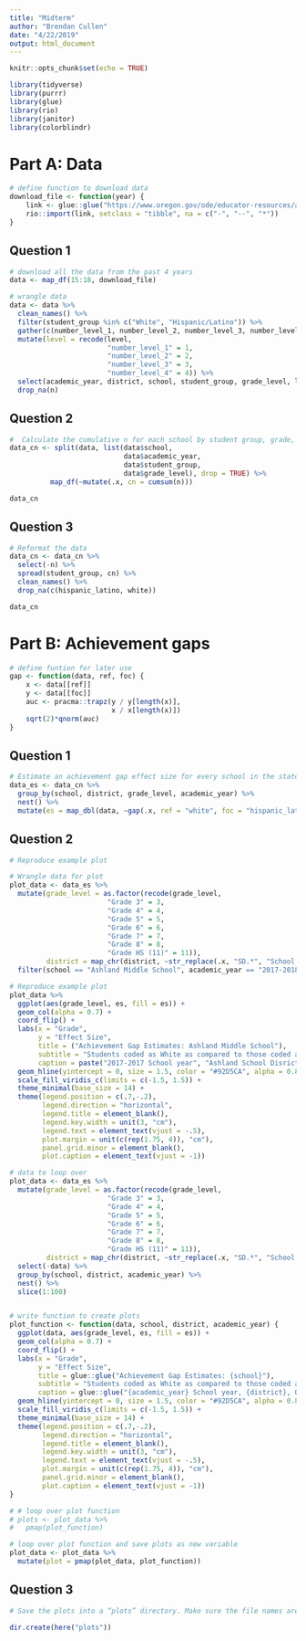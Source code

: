 ```yaml
---
title: "Midterm"
author: "Brendan Cullen"
date: "4/22/2019"
output: html_document
---
```


```r
knitr::opts_chunk$set(echo = TRUE)
```

```r
library(tidyverse)
library(purrr)
library(glue)
library(rio)
library(janitor)
library(colorblindr)
```

# Part A: Data

```r
# define function to download data  
download_file <- function(year) {
    link <- glue::glue("https://www.oregon.gov/ode/educator-resources/assessment/TestResults20{year}/pagr_schools_ela_raceethnicity_{year-1}{year}.xlsx")
    rio::import(link, setclass = "tibble", na = c("-", "--", "*"))
}
```

## Question 1

```r
# download all the data from the past 4 years
data <- map_df(15:18, download_file) 

# wrangle data
data <- data %>% 
  clean_names() %>% 
  filter(student_group %in% c("White", "Hispanic/Latino")) %>% 
  gather(c(number_level_1, number_level_2, number_level_3, number_level_4), key = level, value = n) %>%
  mutate(level = recode(level, 
                        "number_level_1" = 1, 
                        "number_level_2" = 2, 
                        "number_level_3" = 3, 
                        "number_level_4" = 4)) %>% 
  select(academic_year, district, school, student_group, grade_level, level, n) %>% 
  drop_na(n)
```

## Question 2

```r
#  Calculate the cumulative n for each school by student group, grade, and academic year.
data_cn <- split(data, list(data$school, 
                            data$academic_year, 
                            data$student_group, 
                            data$grade_level), drop = TRUE) %>% 
          map_df(~mutate(.x, cn = cumsum(n)))

data_cn
```

## Question 3

```r
# Reformat the data 
data_cn <- data_cn %>% 
  select(-n) %>% 
  spread(student_group, cn) %>% 
  clean_names() %>% 
  drop_na(c(hispanic_latino, white))

data_cn
```

# Part B: Achievement gaps

```r
# define funtion for later use
gap <- function(data, ref, foc) {
    x <- data[[ref]]
    y <- data[[foc]]
    auc <- pracma::trapz(y / y[length(x)],
                         x / x[length(x)])
    sqrt(2)*qnorm(auc)
}
```

## Question 1

```r
# Estimate an achievement gap effect size for every school in the state that reported data on both student groups (i.e., using the data we created above), for each grade level in each academic year.
data_es <- data_cn %>% 
  group_by(school, district, grade_level, academic_year) %>%
  nest() %>% 
  mutate(es = map_dbl(data, ~gap(.x, ref = "white", foc = "hispanic_latino")))
```

## Question 2

```r
# Reproduce example plot

# Wrangle data for plot
plot_data <- data_es %>% 
  mutate(grade_level = as.factor(recode(grade_level, 
                        "Grade 3" = 3, 
                        "Grade 4" = 4,
                        "Grade 5" = 5,
                        "Grade 6" = 6,
                        "Grade 7" = 7,
                        "Grade 8" = 8,
                        "Grade HS (11)" = 11)),
         district = map_chr(district, ~str_replace(.x, "SD.*", "School District"))) %>% 
  filter(school == "Ashland Middle School", academic_year == "2017-2018")

# Reproduce example plot 
plot_data %>%
  ggplot(aes(grade_level, es, fill = es)) +
  geom_col(alpha = 0.7) + 
  coord_flip() + 
  labs(x = "Grade", 
       y = "Effect Size", 
       title = ("Achievement Gap Estimates: Ashland Middle School"),
       subtitle = "Students coded as White as compared to those coded as Hispanic/Latino", 
       caption = paste("2017-2017 School year", "Ashland School Disrict", "Oregon", sep = ", ")) +
  geom_hline(yintercept = 0, size = 1.5, color = "#92D5CA", alpha = 0.8) + 
  scale_fill_viridis_c(limits = c(-1.5, 1.5)) + 
  theme_minimal(base_size = 14) +
  theme(legend.position = c(.7,-.2),
        legend.direction = "horizontal",
        legend.title = element_blank(),
        legend.key.width = unit(3, "cm"),
        legend.text = element_text(vjust = -.5),
        plot.margin = unit(c(rep(1.75, 4)), "cm"),
        panel.grid.minor = element_blank(),
        plot.caption = element_text(vjust = -1))
```


```r
# data to loop over
plot_data <- data_es %>% 
  mutate(grade_level = as.factor(recode(grade_level, 
                        "Grade 3" = 3, 
                        "Grade 4" = 4,
                        "Grade 5" = 5,
                        "Grade 6" = 6,
                        "Grade 7" = 7,
                        "Grade 8" = 8,
                        "Grade HS (11)" = 11)),
         district = map_chr(district, ~str_replace(.x, "SD.*", "School District"))) %>% 
  select(-data) %>% 
  group_by(school, district, academic_year) %>% 
  nest() %>% 
  slice(1:100)


# write function to create plots 
plot_function <- function(data, school, district, academic_year) {
  ggplot(data, aes(grade_level, es, fill = es)) +
  geom_col(alpha = 0.7) + 
  coord_flip() + 
  labs(x = "Grade", 
       y = "Effect Size", 
       title = glue::glue("Achievement Gap Estimates: {school}"), 
       subtitle = "Students coded as White as compared to those coded as Hispanic/Latino", 
       caption = glue::glue("{academic_year} School year, {district}, Oregon")) +
  geom_hline(yintercept = 0, size = 1.5, color = "#92D5CA", alpha = 0.8) + 
  scale_fill_viridis_c(limits = c(-1.5, 1.5)) + 
  theme_minimal(base_size = 14) +
  theme(legend.position = c(.7,-.2),
        legend.direction = "horizontal",
        legend.title = element_blank(),
        legend.key.width = unit(3, "cm"),
        legend.text = element_text(vjust = -.5),
        plot.margin = unit(c(rep(1.75, 4)), "cm"),
        panel.grid.minor = element_blank(),
        plot.caption = element_text(vjust = -1))
}

# # loop over plot function
# plots <- plot_data %>% 
#   pmap(plot_function)

# loop over plot function and save plots as new variable
plot_data <- plot_data %>% 
  mutate(plot = pmap(plot_data, plot_function))
```

## Question 3

```r
# Save the plots into a “plots” directory. Make sure the file names are meaningful.

dir.create(here("plots"))


```

